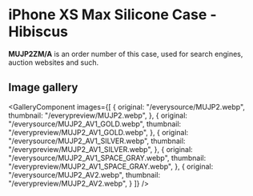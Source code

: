 
# iPhone XS Max Silicone Case - Hibiscus

<Callout type='info' emoji='👉🏻'>**MUJP2ZM/A** is an order number of this case, used for search engines, auction websites and such.</Callout>

## Image gallery

<GalleryComponent
    images={[
      {
        original: "/everysource/MUJP2.webp",
        thumbnail: "/everypreview/MUJP2.webp",
      },
      {
        original: "/everysource/MUJP2_AV1_GOLD.webp",
        thumbnail: "/everypreview/MUJP2_AV1_GOLD.webp",
      },
      {
        original: "/everysource/MUJP2_AV1_SILVER.webp",
        thumbnail: "/everypreview/MUJP2_AV1_SILVER.webp",
      },
      {
        original: "/everysource/MUJP2_AV1_SPACE_GRAY.webp",
        thumbnail: "/everypreview/MUJP2_AV1_SPACE_GRAY.webp",
      },
      {
        original: "/everysource/MUJP2_AV2.webp",
        thumbnail: "/everypreview/MUJP2_AV2.webp",
      }
    ]}
  />
